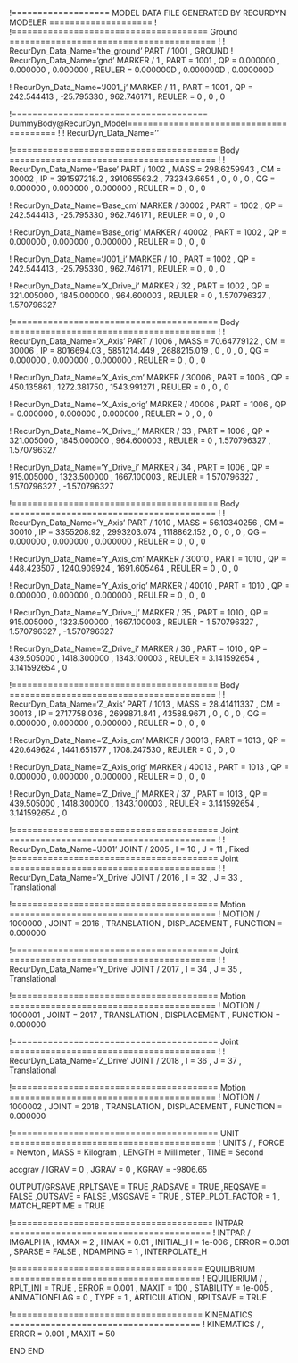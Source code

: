 !=================== MODEL DATA FILE GENERATED BY RECURDYN MODELER ====================
!
!====================================== Ground ========================================
!
!                         RecurDyn_Data_Name='the_ground'
PART / 1001 , GROUND
!                         RecurDyn_Data_Name='gnd'
MARKER / 1
, PART = 1001
, QP = 0.000000 , 0.000000 , 0.000000
, REULER = 0.000000D , 0.000000D , 0.000000D
 
 


!                         RecurDyn_Data_Name='J001_j'
MARKER / 11
, PART = 1001
, QP = 242.544413 , -25.795330 , 962.746171
, REULER = 0 , 0 , 0
 
 
!====================================== DummyBody@RecurDyn_Model========================================
!
!                         RecurDyn_Data_Name=''


!======================================== Body ========================================
!
!                         RecurDyn_Data_Name='Base'
PART / 1002
, MASS = 298.6259943
, CM = 30002
, IP = 391597218.2 , 391065563.2 , 732343.6654
, 0 , 0 , 0
, QG = 0.000000 , 0.000000 , 0.000000
, REULER = 0 , 0 , 0
 
 
!                         RecurDyn_Data_Name='Base_cm'
MARKER / 30002
, PART = 1002
, QP = 242.544413 , -25.795330 , 962.746171
, REULER = 0 , 0 , 0
 
 
!                         RecurDyn_Data_Name='Base_orig'
MARKER / 40002
, PART = 1002
, QP = 0.000000 , 0.000000 , 0.000000
, REULER = 0 , 0 , 0
 
 
!                         RecurDyn_Data_Name='J001_i'
MARKER / 10
, PART = 1002
, QP = 242.544413 , -25.795330 , 962.746171
, REULER = 0 , 0 , 0
 
 
!                         RecurDyn_Data_Name='X_Drive_i'
MARKER / 32
, PART = 1002
, QP = 321.005000 , 1845.000000 , 964.600003
, REULER = 0 , 1.570796327 , 1.570796327
 
 
!======================================== Body ========================================
!
!                         RecurDyn_Data_Name='X_Axis'
PART / 1006
, MASS = 70.64779122
, CM = 30006
, IP = 8016694.03 , 5851214.449 , 2688215.019
, 0 , 0 , 0
, QG = 0.000000 , 0.000000 , 0.000000
, REULER = 0 , 0 , 0
 
 
!                         RecurDyn_Data_Name='X_Axis_cm'
MARKER / 30006
, PART = 1006
, QP = 450.135861 , 1272.381750 , 1543.991271
, REULER = 0 , 0 , 0
 
 
!                         RecurDyn_Data_Name='X_Axis_orig'
MARKER / 40006
, PART = 1006
, QP = 0.000000 , 0.000000 , 0.000000
, REULER = 0 , 0 , 0
 
 
!                         RecurDyn_Data_Name='X_Drive_j'
MARKER / 33
, PART = 1006
, QP = 321.005000 , 1845.000000 , 964.600003
, REULER = 0 , 1.570796327 , 1.570796327
 
 
!                         RecurDyn_Data_Name='Y_Drive_i'
MARKER / 34
, PART = 1006
, QP = 915.005000 , 1323.500000 , 1667.100003
, REULER = 1.570796327 , 1.570796327 , -1.570796327
 
 
!======================================== Body ========================================
!
!                         RecurDyn_Data_Name='Y_Axis'
PART / 1010
, MASS = 56.10340256
, CM = 30010
, IP = 3355208.92 , 2993203.074 , 1118862.152
, 0 , 0 , 0
, QG = 0.000000 , 0.000000 , 0.000000
, REULER = 0 , 0 , 0
 
 
!                         RecurDyn_Data_Name='Y_Axis_cm'
MARKER / 30010
, PART = 1010
, QP = 448.423507 , 1240.909924 , 1691.605464
, REULER = 0 , 0 , 0
 
 
!                         RecurDyn_Data_Name='Y_Axis_orig'
MARKER / 40010
, PART = 1010
, QP = 0.000000 , 0.000000 , 0.000000
, REULER = 0 , 0 , 0
 
 
!                         RecurDyn_Data_Name='Y_Drive_j'
MARKER / 35
, PART = 1010
, QP = 915.005000 , 1323.500000 , 1667.100003
, REULER = 1.570796327 , 1.570796327 , -1.570796327
 
 
!                         RecurDyn_Data_Name='Z_Drive_i'
MARKER / 36
, PART = 1010
, QP = 439.505000 , 1418.300000 , 1343.100003
, REULER = 3.141592654 , 3.141592654 , 0
 
 
!======================================== Body ========================================
!
!                         RecurDyn_Data_Name='Z_Axis'
PART / 1013
, MASS = 28.41411337
, CM = 30013
, IP = 2717758.036 , 2699871.841 , 43588.9671
, 0 , 0 , 0
, QG = 0.000000 , 0.000000 , 0.000000
, REULER = 0 , 0 , 0
 
 
!                         RecurDyn_Data_Name='Z_Axis_cm'
MARKER / 30013
, PART = 1013
, QP = 420.649624 , 1441.651577 , 1708.247530
, REULER = 0 , 0 , 0
 
 
!                         RecurDyn_Data_Name='Z_Axis_orig'
MARKER / 40013
, PART = 1013
, QP = 0.000000 , 0.000000 , 0.000000
, REULER = 0 , 0 , 0
 
 
!                         RecurDyn_Data_Name='Z_Drive_j'
MARKER / 37
, PART = 1013
, QP = 439.505000 , 1418.300000 , 1343.100003
, REULER = 3.141592654 , 3.141592654 , 0
 
 
!======================================== Joint ========================================
!
!                         RecurDyn_Data_Name='J001'
JOINT / 2005
, I = 10
, J = 11
, Fixed
!======================================== Joint ========================================
!
!                         RecurDyn_Data_Name='X_Drive'
JOINT / 2016
, I = 32
, J = 33
, Translational
 
 
!======================================== Motion ========================================
!
MOTION / 1000000
, JOINT = 2016
, TRANSLATION 
, DISPLACEMENT 
, FUNCTION = 0.000000\
 
 
!======================================== Joint ========================================
!
!                         RecurDyn_Data_Name='Y_Drive'
JOINT / 2017
, I = 34
, J = 35
, Translational
 
 
!======================================== Motion ========================================
!
MOTION / 1000001
, JOINT = 2017
, TRANSLATION 
, DISPLACEMENT 
, FUNCTION = 0.000000\
 
 
!======================================== Joint ========================================
!
!                         RecurDyn_Data_Name='Z_Drive'
JOINT / 2018
, I = 36
, J = 37
, Translational
 
 
!======================================== Motion ========================================
!
MOTION / 1000002
, JOINT = 2018
, TRANSLATION 
, DISPLACEMENT 
, FUNCTION = 0.000000\
 
 
!======================================== UNIT ========================================
!
UNITS / 
, FORCE = Newton
, MASS = Kilogram
, LENGTH = Millimeter
, TIME = Second


accgrav /  IGRAV = 0
, JGRAV = 0
, KGRAV = -9806.65


OUTPUT/GRSAVE
,RPLTSAVE = TRUE
,RADSAVE = TRUE
,REQSAVE = FALSE
,OUTSAVE = FALSE
,MSGSAVE = TRUE
, STEP_PLOT_FACTOR = 1
, MATCH_REPTIME = TRUE


!======================================= INTPAR =======================================
!
INTPAR / IMGALPHA
, KMAX = 2
, HMAX = 0.01
, INITIAL_H = 1e-006
, ERROR = 0.001
, SPARSE = FALSE
, NDAMPING = 1
, INTERPOLATE_H


!===================================== EQUILIBRIUM =====================================
!
EQUILIBRIUM /
, RPLT_INI = TRUE
, ERROR = 0.001
, MAXIT = 100
, STABILITY = 1e-005
, ANIMATIONFLAG = 0
, TYPE = 1
, ARTICULATION
, RPLTSAVE = TRUE


!===================================== KINEMATICS =====================================
!
KINEMATICS /
, ERROR = 0.001
, MAXIT = 50


END
END
